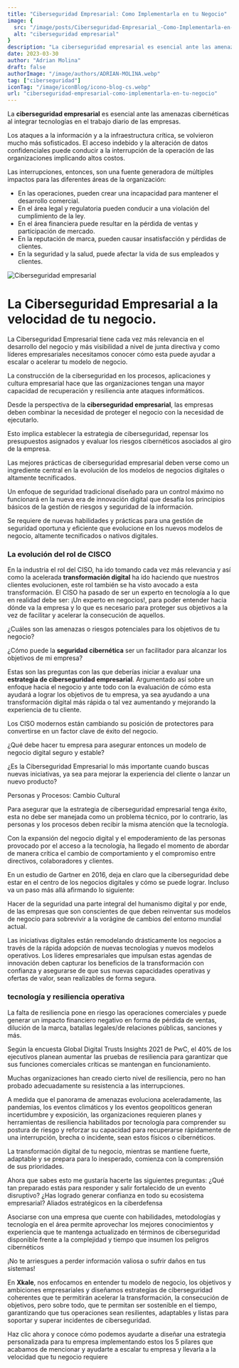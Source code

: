 ```yaml
---
title: "Ciberseguridad Empresarial: Como Implementarla en tu Negocio"
image: {
  src: "/image/posts/Ciberseguridad-Empresarial_-Como-Implementarla-en-tu-Negocio-1024x576.webp",
  alt: "ciberseguridad empresarial"
}
description: "La ciberseguridad empresarial es esencial ante las amenazas cibernéticas al integrar tecnologías en el trabajo diario de las empresas."
date: 2023-03-30
author: "Adrian Molina"
draft: false
authorImage: "/image/authors/ADRIAN-MOLINA.webp"
tag: ["ciberseguridad"]
iconTag: "/image/iconBlog/icono-blog-cs.webp"
url: "ciberseguridad-empresarial-como-implementarla-en-tu-negocio"
---
```



La **ciberseguridad empresarial** es esencial ante las amenazas cibernéticas al integrar tecnologías en el trabajo diario de las empresas.

Los ataques a la información y a la infraestructura crítica, se volvieron mucho más sofisticados. El acceso indebido y la alteración de datos confidenciales puede conducir a la interrupción de la operación de las organizaciones implicando altos costos.

Las interrupciones, entonces, son una fuente generadora de múltiples impactos para las diferentes áreas de la organización:

- En las operaciones, pueden crear una incapacidad para mantener el desarrollo comercial.
- En el área legal y regulatoria pueden conducir a una violación del cumplimiento de la ley.
- En el área financiera puede resultar en la pérdida de ventas y participación de mercado.
- En la reputación de marca, pueden causar insatisfacción y pérdidas de clientes.
- En la seguridad y la salud, puede afectar la vida de sus empleados y clientes.

![Ciberseguridad empresarial](/image/posts/Ciberseguridad-Empresarial_-Como-Implementarla-en-tu-Negocio-1024x576.webp)

# La Ciberseguridad Empresarial a la velocidad de tu negocio.

La Ciberseguridad Empresarial tiene cada vez más relevancia en el desarrollo del negocio y más visibilidad a nivel de junta directiva y como líderes empresariales necesitamos conocer cómo esta puede ayudar a escalar o acelerar tu modelo de negocio.

La construcción de la ciberseguridad en los procesos, aplicaciones y cultura empresarial hace que las organizaciones tengan una mayor capacidad de recuperación y resiliencia ante ataques informáticos.

Desde la perspectiva de la **ciberseguridad empresarial**, las empresas deben combinar la necesidad de proteger el negocio con la necesidad de ejecutarlo.

Esto implica establecer la estrategia de ciberseguridad, repensar los presupuestos asignados y evaluar los riesgos cibernéticos asociados al giro de la empresa.

Las mejores prácticas de ciberseguridad empresarial deben verse como un ingrediente central en la evolución de los modelos de negocios digitales o altamente tecnificados.

Un enfoque de seguridad tradicional diseñado para un control máximo no funcionará en la nueva era de innovación digital que desafía los principios básicos de la gestión de riesgos y seguridad de la información.

Se requiere de nuevas habilidades y prácticas para una gestión de seguridad oportuna y eficiente que evolucione en los nuevos modelos de negocio, altamente tecnificados o nativos digitales.

### La evolución del rol de CISCO

En la industria el rol del CISO, ha ido tomando cada vez más relevancia y así como la acelerada **transformación digital** ha ido haciendo que nuestros clientes evolucionen, este rol también se ha visto avocado a esta transformación. El CISO ha pasado de ser un experto en tecnología a lo que en realidad debe ser: ¡Un experto en negocios!, para poder entender hacia dónde va la empresa y lo que es necesario para proteger sus objetivos a la vez de facilitar y acelerar la consecución de aquellos.

¿Cuáles son las amenazas o riesgos potenciales para los objetivos de tu negocio?

¿Cómo puede la **seguridad cibernética** ser un facilitador para alcanzar los objetivos de mi empresa?

Estas son las preguntas con las que deberías iniciar a evaluar una **estrategia de ciberseguridad empresarial**. Argumentado así sobre un enfoque hacia el negocio y ante todo con la evaluación de cómo esta ayudará a lograr los objetivos de tu empresa, ya sea ayudando a una transformación digital más rápida o tal vez aumentando y mejorando la experiencia de tu cliente.

Los CISO modernos están cambiando su posición de protectores para convertirse en un factor clave de éxito del negocio.

¿Qué debe hacer tu empresa para asegurar entonces un modelo de negocio digital seguro y estable?

¿Es la Ciberseguridad Empresarial lo más importante cuando buscas nuevas iniciativas, ya sea para mejorar la experiencia del cliente o lanzar un nuevo producto?

Personas y Procesos: Cambio Cultural

Para asegurar que la estrategia de ciberseguridad empresarial tenga éxito, esta no debe ser manejada como un problema técnico, por lo contrario, las personas y los procesos deben recibir la misma atención que la tecnología.

Con la expansión del negocio digital y el empoderamiento de las personas provocado por el acceso a la tecnología, ha llegado el momento de abordar de manera crítica el cambio de comportamiento y el compromiso entre directivos, colaboradores y clientes.

En un estudio de Gartner en 2016, deja en claro que la ciberseguridad debe estar en el centro de los negocios digitales y cómo se puede lograr. Incluso va un paso más allá afirmando lo siguiente:

Hacer de la seguridad una parte integral del humanismo digital y por ende, de las empresas que son conscientes de que deben reinventar sus modelos de negocio para sobrevivir a la vorágine de cambios del entorno mundial actual.

Las iniciativas digitales están remodelando drásticamente los negocios a través de la rápida adopción de nuevas tecnologías y nuevos modelos operativos. Los líderes empresariales que impulsan estas agendas de innovación deben capturar los beneficios de la transformación con confianza y asegurarse de que sus nuevas capacidades operativas y ofertas de valor, sean realizables de forma segura.

<Link text="¡quiero saber más!" href="/ciberseguridad"/>

### tecnología y resiliencia   operativa

La falta de resiliencia pone en riesgo las operaciones comerciales y puede generar un impacto financiero negativo en forma de pérdida de ventas, dilución de la marca, batallas legales/de relaciones públicas, sanciones y más.

Según la encuesta Global Digital Trusts Insights 2021 de PwC, el 40% de los ejecutivos planean aumentar las pruebas de resiliencia para garantizar que sus funciones comerciales críticas se mantengan en funcionamiento.

Muchas organizaciones han creado cierto nivel de resiliencia, pero no han probado adecuadamente su resistencia a las interrupciones.

A medida que el panorama de amenazas evoluciona aceleradamente, las pandemias, los eventos climáticos y los eventos geopolíticos generan incertidumbre y exposición, las organizaciones requieren planes y herramientas de resiliencia habilitados por tecnología para comprender su postura de riesgo y reforzar su capacidad para recuperarse rápidamente de una interrupción, brecha o incidente, sean estos físicos o cibernéticos.

La transformación digital de tu negocio, mientras se mantiene fuerte, adaptable y se prepara para lo inesperado, comienza con la comprensión de sus prioridades.

Ahora que sabes esto me gustaría hacerte las siguientes preguntas:
¿Qué tan preparado estás para responder y salir fortalecido de un evento disruptivo?
¿Has logrado generar confianza en todo su ecosistema empresarial?
Aliados estratégicos en la ciberdefensa

Asociarse con una empresa que cuente con habilidades, metodologías y tecnología en el área permite aprovechar los mejores conocimientos y experiencia que te mantenga actualizado en términos de ciberseguridad disponible frente a la complejidad y tiempo que insumen los peligros cibernéticos

¡No te arriesgues a perder información valiosa o sufrir daños en tus sistemas!

En **Xkale**, nos enfocamos en entender tu modelo de negocio, los objetivos y ambiciones empresariales y diseñamos estrategias de ciberseguridad coherentes que te permitirán acelerar la transformación, la consecución de objetivos, pero sobre todo, que te permitan ser sostenible en el tiempo, garantizando que tus operaciones sean resilientes, adaptables y listas para soportar y superar incidentes de ciberseguridad.

Haz clic ahora y conoce cómo podemos ayudarte a diseñar una estrategia personalizada para tu empresa implementando estos los 5 pilares que acabamos de mencionar y ayudarte a escalar tu empresa y llevarla a la velocidad que tu negocio requiere

<Link text="¡quiero saber más!" href="/ciberseguridad"/>
